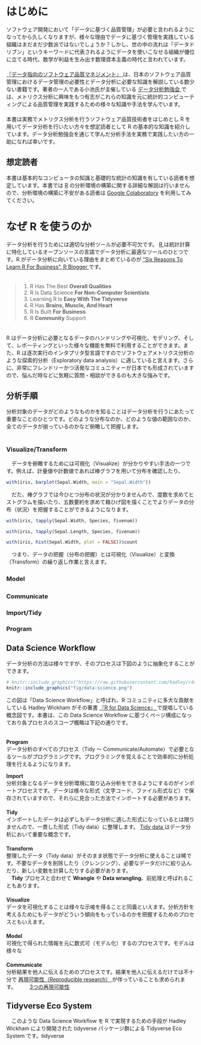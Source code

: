# はじめに {.unnumbered}
ソフトウェア開発において「データに基づく品質管理」が必要と言われるようになってから久しくなりますが、様々な理由でデータに基づく管理を実践している組織はまだまだ少数派ではないでしょうか？しかし、世の中の流れは「データドリブン」というキーワードに代表されるようにデータを使いこなせる組織が優位に立てる時代、数学が利益を生み出す数理資本主義の時代と言われています。\
　\
[『データ指向のソフトウェア品質マネジメント』 <i class="fa １fa-external-link"></i>](https://www.juse-p.co.jp/products/view/442) は、日本のソフトウェア品質管理におけるデータ管理の必要性とデータ分析に必要な知識を解説している数少ない書籍です。著者の一人である小池氏が主催している [データ分析勉強会 <i class="fa １fa-external-link"></i>](https://sites.google.com/site/kantometrics/home){target="_blank"} では、メトリクス分析に興味をもつ有志がこれらの知識を元に統計的コンピューティングによる品質管理を実践するための様々な知識や手法を学んでいます。\
　\
本書は実務でメトリクス分析を行うソフトウェア品質技術者をはじめとし R を用いてデータ分析を行いたい方々を想定読者として R の基本的な知識を紹介しています。データ分析勉強会を通じて学んだ分析手法を実務で実践したい方の一助になれば幸いです。

## 想定読者 {.unnumbered}
本書は基本的なコンピュータの知識と基礎的な統計の知識を有している読者を想定しています。本書では [R](https://cran.r-project.org/) の分析環境の構築に関する詳細な解説は行いませんので、分析環境の構築に不安がある読者は [Google Colaboratory](https://colab.research.google.com/notebook#create=true&language=r) を利用してみてください。



# なぜ R を使うのか
データ分析を行うためには適切な分析ツールが必要不可欠です。 [R <i class="fa fa-external-link"></i>](https://www.r-project.org/){target="_blank"} は統計計算に特化しているオープンソースの言語でデータ分析に最適なツールのひとつです。R がデータ分析に向いている理由をまとめているのが ["Six Reasons To Learn R For Business", R Blogger <i class="fa fa-external-link"></i>](https://www.r-bloggers.com/six-reasons-to-learn-r-for-business/){target="_blank"} です。\
　

> 1.  R Has The Best **Overall Qualities**
> 2.  R Is Data Science **For Non-Computer Scientists**
> 3.  Learning R Is **Easy With The Tidyverse**
> 4.  R Has **Brains, Muscle, And Heart**
> 5.  R Is Built **For Business**
> 6.  R **Community** Support

　\
R はデータ分析に必要となるデータのハンドリングや可視化、モデリング、そして、レポーティングといった様々な機能を無料で利用することができます。また、R は逐次実行のインタプリタ型言語ですのでソフトウェアメトリクス分析のような探索的分析（Exploratory data analysis）に適していると言えます。さらに、非常にフレンドリーかつ活発なコミュニティーが日本でも形成されていますので、悩んだ時などに気軽に質問・相談ができるのも大きな強みです。\

\newpage

## 分析手順
分析対象のデータがどのようなものかを知ることはデータ分析を行うにあたって重要なことのひとつです。どのような分布なのか、どのような値の範囲なのか、全てのデータが揃っているのかなど俯瞰して把握します。　\
　


### Visualize/Transform {.unnumbered}

　データを俯瞰するためには可視化（Visualize）が分かりやすい手法の一つです。例えば、計量値や計数値であれば棒グラフを用いて分布を確認したり、

```{r, echo=FALSE}
with(iris, barplot(Sepal.Width, main = "Sepal.Width"))
```

　だた、棒グラフでは今ひとつ分布の状況が分かりませんので、度数を求めてヒストグラムを描いたり、五数要約を求めて箱ひげ図を描くことでよりデータの分布（状況）を把握することができるようになります。

```{r}
with(iris, tapply(Sepal.Width, Species, fivenum))
```

```{r}
with(iris, tapply(Sepal.Length, Species, fivenum))
```

```{r}
with(iris, hist(Sepal.Width, plot = FALSE))$count
```

　つまり、データの把握（分布の把握）とは可視化（Visualize）と変換（Transform）の繰り返し作業と言えます。

### Model　 {.unnumbered}

### Communicate　 {.unnumbered}

### Import/Tidy

### Program

## Data Science Workflow

データ分析の方法は様々ですが、そのプロセスは下図のように抽象化することができます。

<!-- ```{r, echo=FALSE, out.width="95%", fig.cap="Data Science Workflow, CC BY-NC-ND 3.0 US, Hadley Wickham"}
-->

```{r, echo=FALSE, out.width="95%", fig.cap="Data Science Workflow, CC BY-NC-ND 3.0 US, Hadley Wickham"}
# knitr::include_graphics("https://raw.githubusercontent.com/hadley/r4ds/master/diagrams/data-science-explore.png")
knitr::include_graphics("fig/data-science.png")
```

<!-- <p align=right>図出典：[RStartHere, RStudio, inc. <i class="fa fa-external-link"></i>](https://github.com/rstudio/RStartHere){target="_blank"}</p> -->

この図は「Data Science Workflow」と呼ばれ、R コミュニティに多大な貢献をしている Hadley Wickham がその著書 [『R for Data Science』 <i class="fa fa-external-link"></i>](https://r4ds.had.co.nz/){target="_blank"} で提唱している概念図です。本書は、この Data Science Workflow に基づくページ構成になっており各プロセスのスコープ概略は下記の通りです。\
　

**Program**\
データ分析のすべてのプロセス（Tidy 〜 Communicate/Automate）で必要となるツールがプログラミングです。プログラミングを覚えることで効率的に分析処理を行えるようになります。

**Import**\
分析対象となるデータを分析環境に取り込み分析をできるようにするのがインポートプロセスです。データは様々な形式（文字コード、ファイル形式など）で保存されていますので、それらに見合った方法でインポートする必要があります。\
　\
**Tidy**\
インポートしたデータは必ずしもデータ分析に適した形式になっているとは限りませんので、一貫した形式（Tidy data）に整理します。 [Tidy data <i class="fa fa-external-link"></i>](){target="_blank"} はデータ分析において重要な概念です。\
　\
**Transform**\
整理したデータ（Tidy data）がそのまま状態でデータ分析に使えることは稀です。不要なデータを削除したり（クレンジング）、必要なデータだけに絞り込んだり、新しい変数を計算したりする必要があります。\
　**Tidy** プロセスと合わせて **Wrangle** や **Data wrangling**、前処理と呼ばれることもあります。\
　\
**Visualize**\
データを可視化することは様々な示唆を得ることと同義といえます。分析方針を考えるためにもデータがどういう傾向をもっているのかを把握するためのプロセスともいえます。\
　\
**Model**\
可視化で得られた情報を元に数式可（モデル化）するのプロセスです。モデルは様々な\
　\
**Communicate**\
分析結果を他人に伝えるためのプロセスです。結果を他人に伝えるだけでは不十分で [再現可能性（Reproducible research） <i class="fa fa-external-link"></i>](){target="_blank"} が伴っていることも求められます。 　 　[3つの再現可能性 <i class="fa fa-external-link"></i>](http://www.igaku-shoin.co.jp/paperDetail.do?id=PA03357_03){target="_blank"}

## Tidyverse Eco System

　このような Data Science Workflow を R で実現するための手段が Hadley Wickham により開発された tidyverse パッケージ群による Tidyverse Eco System です。tidyverse
